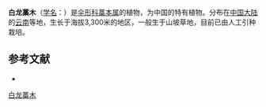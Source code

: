 {{NoteTA|G1=LS}}
{{Speciesbox
| name = 白龙藁木
| status = 
| status_system = 
| image = 
| genus = Ligusticum
| species = maireii
| authority = Hiroe
}}

'''白龙藁木'''（[[学名|学名]]：{{lang|la|''Ligusticum maireii''}}）是[[伞形科|伞形科]][[藁本属|藁本属]]的植物，为中国的特有植物。分布在[[中国大陆|中国大陆]]的[[云南|云南]]等地，生长于海拔3,300米的地区，一般生于山坡草地，目前已由人工引种栽培。

== 参考文献 ==
<div class="references-small">
* {{cite web| url =http://www.bioinfo.cn/db05/KmzwSpecies.php?action=view&id=22872| title =白龙藁木| work =《中国高等植物数据库全库》| publisher =中国科学院微生物研究所| author =昆明植物研究所| accessdate =2009-02-25| deadurl =yes| archiveurl =https://web.archive.org/web/20160305090841/http://www.bioinfo.cn/db05/KmzwSpecies.php?action=view&id=22872| archivedate =2016-03-05}}
</div>

[[Category:藁本属|白龙藁木]]


{{Apiales-stub}}